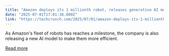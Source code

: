 ```yaml
---
title: "Amazon deploys its 1 millionth robot, releases generative AI model"
date: "2025-07-01T17:01:36.000Z"
link: "https://techcrunch.com/2025/07/01/amazon-deploys-its-1-millionth-robot-releases-generative-ai-model/"
---
```


As Amazon's fleet of robots has reaches a milestone, the company is also releasing a new AI model to make them more efficient. 

[Read more](https://techcrunch.com/2025/07/01/amazon-deploys-its-1-millionth-robot-releases-generative-ai-model/)
